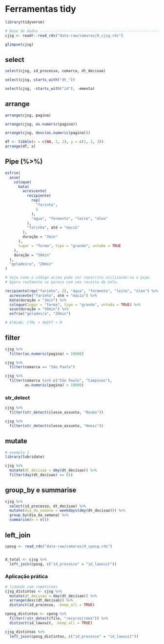 # Ferramentas tidy

```r
library(tidyverse)
```

```r
# Base de dados -----------------------------------------------------------
cjsg <- readr::read_rds("data-raw/camaras/d_cjsg.rds")
```

```r
glimpse(cjsg)
```

## select

```r
select(cjsg, id_processo, comarca, dt_decisao)
```

```r
select(cjsg, starts_with("dt_"))
```

```r
select(cjsg, -starts_with("id"), -ementa)
```

## arrange

```r
arrange(cjsg, pagina)
```

```r
arrange(cjsg, as.numeric(pagina))
```

```r
arrange(cjsg, desc(as.numeric(pagina)))
```

```r
df <- tibble(x = c(NA, 2, 1), y = c(1, 2, 3))
arrange(df, x)
```

## Pipe (%>%)

```r
esfrie(
  asse(
    coloque(
      bata(
        acrescente(
          recipiente(
            rep(
              "farinha", 
              2
            ), 
            "água", "fermento", "leite", "óleo"
          ), 
          "farinha", até = "macio"
        ), 
        duração = "3min"
      ), 
      lugar = "forma", tipo = "grande", untada = TRUE
    ), 
    duração = "50min"
  ), 
  "geladeira", "20min"
)

# Veja como o código acima pode ser reescrito utilizando-se o pipe. 
# Agora realmente se parece com uma receita de bolo.

recipiente(rep("farinha", 2), "água", "fermento", "leite", "óleo") %>%
  acrescente("farinha", até = "macio") %>%
  bata(duração = "3min") %>%
  coloque(lugar = "forma", tipo = "grande", untada = TRUE) %>%
  asse(duração = "50min") %>%
  esfrie("geladeira", "20min")

# ATALHO: CTRL + SHIFT + M
```

## filter

```r
cjsg %>% 
  filter(as.numeric(pagina) > 10000)
```


```r
cjsg %>% 
  filter(comarca == "São Paulo")
```


```r
cjsg %>% 
  filter(comarca %in% c("São Paulo", "Campinas"), 
         as.numeric(pagina) > 10000)
```

### str_detect

```r
cjsg %>% 
  filter(str_detect(classe_assunto, "Roubo"))
```

```r
cjsg %>% 
  filter(str_detect(classe_assunto, "Homic"))
```

## mutate

```r
# exemplo 1
library(lubridate)

cjsg %>% 
  mutate(dt_decisao = dmy(dt_decisao)) %>% 
  filter(day(dt_decisao) == 01)
```

## group_by e summarise

```r
cjsg %>% 
  select(id_processo, dt_decisao) %>% 
  mutate(dia_da_semana = weekdays(dmy(dt_decisao))) %>% 
  group_by(dia_da_semana) %>% 
  summarise(n = n())
```

## left_join

```r
cposg <- read_rds("data-raw/camaras/d_cposg.rds")


d_total <- cjsg %>% 
  left_join(cposg, c("id_processo" = "id_lawsuit"))
```

### Aplicação prática

```r
# lidando com repeticoes
cjsg_distintos <- cjsg %>% 
  mutate(dt_decisao = dmy(dt_decisao)) %>% 
  arrange(desc(dt_decisao)) %>% 
  distinct(id_processo, .keep_all = TRUE) 

cposg_distintos <- cposg %>% 
  filter(!str_detect(file, "recurso|reex")) %>% 
  distinct(id_lawsuit, .keep_all = TRUE)

cjsg_distintos %>% 
  left_join(cposg_distintos, c("id_processo" = "id_lawsuit"))

```

